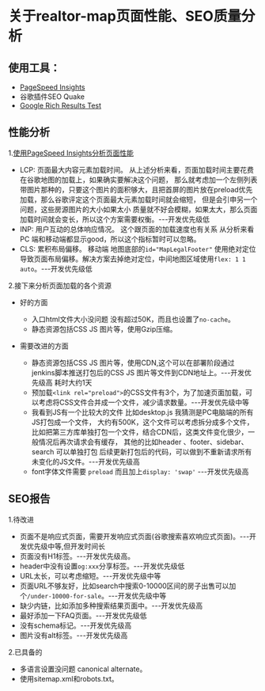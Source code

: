 # 关于realtor-map页面性能、SEO质量分析

## 使用工具：

- [PageSpeed Insights](https://pagespeed.web.dev)
- 谷歌插件SEO Quake
- [Google Rich Results Test](https://search.google.com/test/rich-results)

## 性能分析
1.[使用PageSpeed Insights分析页面性能](https://pagespeed.web.dev/analysis/https-www-realtor-ca-map/du7wygetx0?form_factor=desktop)
- LCP: 页面最大内容元素加载时间。
  从上述分析来看，页面加载时间主要花费在谷歌地图的加载上，如果确实要解决这个问题，
  那么就考虑加一个左侧列表带图片那种的，只要这个图片的面积够大，且把首屏的图片放在preload优先加载，那么谷歌评定这个页面最大元素加载时间就会缩短，
  但是会引申另一个问题，这些房源图片的大小如果太小 质量就不好会模糊，如果太大，那么页面加载时间就会变长，所以这个方案需要权衡。---开发优先级低
- INP: 用户互动的总体响应情况。
这个跟页面的加载速度也有关系 从分析来看PC 端和移动端都显示good，所以这个指标暂时可以忽略。
- CLS: 累积布局偏移。
移动端 地图底部的`id="MapLegalFooter"` 使用绝对定位导致页面布局偏移。解决方案去掉绝对定位，中间地图区域使用`flex: 1 1 auto`。---开发优先级低

2.接下来分析页面加载的各个资源

- 好的方面
    - 入口html文件大小没问题 没有超过50K，而且也设置了`no-cache`。
    - 静态资源包括CSS JS 图片等，使用Gzip压缩。

- 需要改进的方面
    - 静态资源包括CSS JS 图片等，使用CDN,这个可以在部署阶段通过jenkins脚本推送打包后的CSS JS 图片等文件到CDN地址上。---开发优先级高 耗时大约1天
    - 预加载`<link rel="preload">`的CSS文件有3个，为了加速页面加载，可以考虑将CSS文件合并成一个文件，减少请求数量。---开发优先级中等
    - 我看到JS有一个比较大的文件 比如desktop.js 我猜测是PC电脑端的所有JS打包成一个文件， 大约有500K，这个文件可以考虑拆分成多个文件，比如把第三方库单独打包一个文件，结合CDN后，这类文件变化很少，一般情况后再次请求会有缓存，
        其他的比如header 、footer、sidebar、search 可以单独打包 后续更新打包后的代码，可以做到不重新请求所有未变化的JS文件。---开发优先级高
    - font字体文件需要 `preload` 而且加上`display: 'swap'` ---开发优先级高

## SEO报告
1.待改进
- 页面不是响应式页面，需要开发响应式页面(谷歌搜索喜欢响应式页面)。---开发优先级中等,但开发时间长
- 页面没有H1标签。---开发优先级高。
- header中没有设置`og:xxx`分享标签。---开发优先级低
- URL太长，可以考虑缩短。---开发优先级中等
- 页面URL不够友好，比如search中搜索0-10000区间的房子出售可以加个`/under-10000-for-sale`。---开发优先级中等
- 缺少内链，比如添加多种搜索结果页面中。---开发优先级高
- 最好添加一下FAQ页面。---开发优先级低
- 没有schema标记。---开发优先级高
- 图片没有alt标签。---开发优先级高

2.已具备的
- 多语言设置没问题 canonical alternate。
- 使用sitemap.xml和robots.txt。


